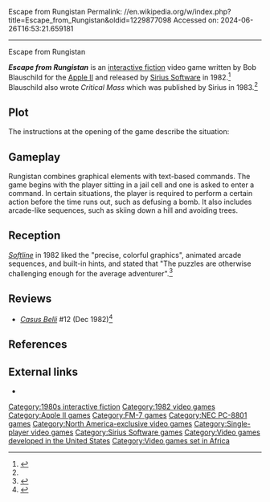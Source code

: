 Escape from Rungistan
Permalink: //en.wikipedia.org/w/index.php?title=Escape_from_Rungistan&oldid=1229877098
Accessed on: 2024-06-26T16:53:21.659181



------
Escape from Rungistan
{{Short description|1982 video game}}
{{Infobox video game
|title          = Escape from Rungistan
|image          = Escape from Rungistan Coverart.png
|caption        = 
|developer      = [[Sirius Software]]
|publisher      = Sirius Software
|released       = {{vgrelease|NA|1982}}
|genre          = [[Interactive fiction]]
|modes          = [[Single-player]]
|platforms      = [[Apple II]], [[PC-8800 series|PC-88]], [[FM-7]]
|designer       = Bob Blauschild
}}

'''''Escape from Rungistan''''' is an [[interactive fiction]] video game written by Bob Blauschild for the [[Apple II]] and released by [[Sirius Software]] in 1982.<ref name="giantlist">{{cite web|last1=Hague|first1=James|title=The Giant List of Classic Game Programmers|url=https://dadgum.com/giantlist/}}</ref> Blauschild also wrote ''Critical Mass'' which was published by Sirius in 1983.<ref name=giantlist/>

==Plot==
The instructions at the opening of the game describe the situation:

{{quote|You are about to cross the border into the country of Rungistan in Central Africa.  They don't like foreigners, especially ones that play on computers!  If you cross the border they will probably throw you in jail and shoot you at sunrise.  Your only hope in that case would be to escape from the cell and make it back across the border.}}

==Gameplay==
Rungistan combines graphical elements with text-based commands. The game begins with the player sitting in a jail cell and one is asked to enter a command. In certain situations, the player is required to perform a certain action before the time runs out, such as defusing a bomb. It also includes arcade-like sequences, such as skiing down a hill and avoiding trees.

==Reception==
''[[Softline (magazine)|Softline]]'' in 1982 liked the "precise, colorful graphics", animated arcade sequences, and built-in hints, and stated that "The puzzles are otherwise challenging enough for the average adventurer".<ref name="mankovitz198211">{{cite news | url=http://www.cgwmuseum.org/galleries/index.php?year=1982&pub=6&id=8 | title=Escape from Rungistan | work=Softline | date=November 1982| accessdate=27 July 2014 | author=Mankovitz, Alan | pages=22}}</ref>

==Reviews==
* ''[[Casus Belli (magazine)|Casus Belli]]'' #12 (Dec 1982)<ref>{{cite web | url=https://archive.org/details/casus-belli-012/page/22/mode/2up | title=Casus Belli #012 | date=1982 }}</ref>

==References==
{{reflist}}

== External links ==
* {{IFDB|id=79oow977j7mj2u1}}

[[Category:1980s interactive fiction]]
[[Category:1982 video games]]
[[Category:Apple II games]]
[[Category:FM-7 games]]
[[Category:NEC PC-8801 games]]
[[Category:North America-exclusive video games]]
[[Category:Single-player video games]]
[[Category:Sirius Software games]]
[[Category:Video games developed in the United States]]
[[Category:Video games set in Africa]]